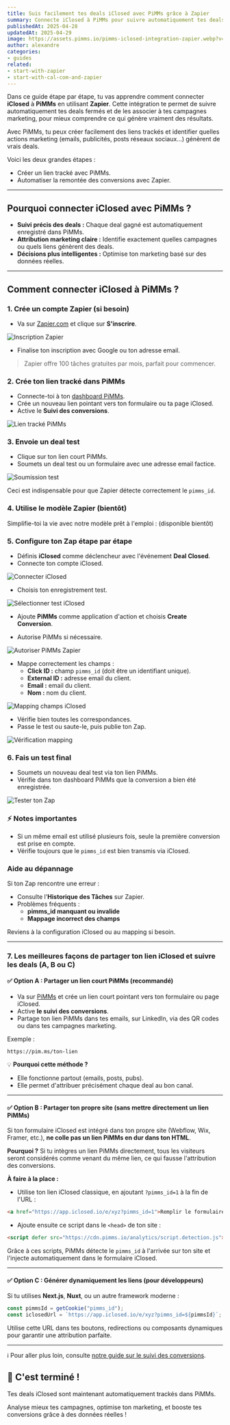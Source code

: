 ```yaml
---
title: Suis facilement tes deals iClosed avec PiMMs grâce à Zapier
summary: Connecte iClosed à PiMMs pour suivre automatiquement tes deals gagnés et obtenir des insights puissants sur ta performance marketing.
publishedAt: 2025-04-28
updatedAt: 2025-04-29
image: https://assets.pimms.io/pimms-iclosed-integration-zapier.webp?v=2
author: alexandre
categories:
- guides
related:
- start-with-zapier
- start-with-cal-com-and-zapier
---
```


Dans ce guide étape par étape, tu vas apprendre comment connecter **iClosed** à **PiMMs** en utilisant **Zapier**. Cette intégration te permet de suivre automatiquement tes deals fermés et de les associer à tes campagnes marketing, pour mieux comprendre ce qui génère vraiment des résultats.

Avec PiMMs, tu peux créer facilement des liens trackés et identifier quelles actions marketing (emails, publicités, posts réseaux sociaux...) génèrent de vrais deals.

Voici les deux grandes étapes :

- Créer un lien tracké avec PiMMs.
- Automatiser la remontée des conversions avec Zapier.

---

## Pourquoi connecter iClosed avec PiMMs ?

- **Suivi précis des deals :** Chaque deal gagné est automatiquement enregistré dans PiMMs.
- **Attribution marketing claire :** Identifie exactement quelles campagnes ou quels liens génèrent des deals.
- **Décisions plus intelligentes :** Optimise ton marketing basé sur des données réelles.

---

## Comment connecter iClosed à PiMMs ?

### 1\. Crée un compte Zapier (si besoin)

- Va sur [Zapier.com](https://zapier.com) et clique sur **S'inscrire**.

![Inscription Zapier](https://assets.pimms.io/zapier-signup.webp)

- Finalise ton inscription avec Google ou ton adresse email.

> Zapier offre 100 tâches gratuites par mois, parfait pour commencer.

### 2\. Crée ton lien tracké dans PiMMs

- Connecte-toi à ton [dashboard PiMMs](https://app.pimms.io).
- Crée un nouveau lien pointant vers ton formulaire ou ta page iClosed.
- Active le **Suivi des conversions**.

![Lien tracké PiMMs](https://assets.pimms.io/pimms-tracking-link-iclosed.webp)

### 3\. Envoie un deal test

- Clique sur ton lien court PiMMs.
- Soumets un deal test ou un formulaire avec une adresse email factice.

![Soumission test](https://assets.pimms.io/iclosed-dummy-submission.webp)

Ceci est indispensable pour que Zapier détecte correctement le `pimms_id`.

### 4\. Utilise le modèle Zapier (bientôt)

Simplifie-toi la vie avec notre modèle prêt à l'emploi : (disponible bientôt)

### 5\. Configure ton Zap étape par étape

- Définis **iClosed** comme déclencheur avec l'événement **Deal Closed**.
- Connecte ton compte iClosed.

![Connecter iClosed](https://assets.pimms.io/zapier-connect-iclosed.webp)

- Choisis ton enregistrement test.

![Sélectionner test iClosed](https://assets.pimms.io/zapier-find-dummy-record-iclosed.webp)

- Ajoute **PiMMs** comme application d'action et choisis **Create Conversion**.

- Autorise PiMMs si nécessaire.

![Autoriser PiMMs Zapier](https://assets.pimms.io/zapier-approve-permissions.webp)

- Mappe correctement les champs :
  - **Click ID :** champ `pimms_id` (doit être un identifiant unique).
  - **External ID :** adresse email du client.
  - **Email :** email du client.
  - **Nom :** nom du client.

![Mapping champs iClosed](https://assets.pimms.io/zapier-field-mapping-iclosed.webp)

- Vérifie bien toutes les correspondances.
- Passe le test ou saute-le, puis publie ton Zap.

![Vérification mapping](https://assets.pimms.io/zapier-check-mapping-iclosed.webp)

### 6\. Fais un test final

- Soumets un nouveau deal test via ton lien PiMMs.
- Vérifie dans ton dashboard PiMMs que la conversion a bien été enregistrée.

![Tester ton Zap](https://assets.pimms.io/zapier-test-integration-iclosed.webp)

### ⚡ Notes importantes

- Si un même email est utilisé plusieurs fois, seule la première conversion est prise en compte.
- Vérifie toujours que le `pimms_id` est bien transmis via iClosed.

### Aide au dépannage

Si ton Zap rencontre une erreur :

- Consulte l'**Historique des Tâches** sur Zapier.
- Problèmes fréquents :
  - **pimms_id manquant ou invalide**
  - **Mappage incorrect des champs**

Reviens à la configuration iClosed ou au mapping si besoin.

---

### 7. Les meilleures façons de partager ton lien iClosed et suivre les deals (A, B ou C)

#### ✅ Option A : Partager un lien court PiMMs (recommandé)

- Va sur [PiMMs](https://app.pimms.io) et crée un lien court pointant vers ton formulaire ou page iClosed.
- Active **le suivi des conversions**.
- Partage ton lien PiMMs dans tes emails, sur LinkedIn, via des QR codes ou dans tes campagnes marketing.

Exemple :
```
https://pim.ms/ton-lien
```

💡 **Pourquoi cette méthode ?**
- Elle fonctionne partout (emails, posts, pubs).
- Elle permet d'attribuer précisément chaque deal au bon canal.

---

#### ✅ Option B : Partager ton propre site (sans mettre directement un lien PiMMs)

Si ton formulaire iClosed est intégré dans ton propre site (Webflow, Wix, Framer, etc.), **ne colle pas un lien PiMMs en dur dans ton HTML**.

**Pourquoi ?**
Si tu intègres un lien PiMMs directement, tous les visiteurs seront considérés comme venant du même lien, ce qui fausse l'attribution des conversions.

**À faire à la place :**
- Utilise ton lien iClosed classique, en ajoutant `?pimms_id=1` à la fin de l'URL :

```html
<a href="https://app.iclosed.io/e/xyz?pimms_id=1">Remplir le formulaire</a>
```

- Ajoute ensuite ce script dans le `<head>` de ton site :

```html
<script defer src="https://cdn.pimms.io/analytics/script.detection.js"></script>
```

Grâce à ces scripts, PiMMs détecte le `pimms_id` à l'arrivée sur ton site et l'injecte automatiquement dans le formulaire iClosed.

---

#### ✅ Option C : Générer dynamiquement les liens (pour développeurs)

Si tu utilises **Next.js**, **Nuxt**, ou un autre framework moderne :

```js
const pimmsId = getCookie("pimms_id");
const iclosedUrl = `https://app.iclosed.io/e/xyz?pimms_id=${pimmsId}`;
```

Utilise cette URL dans tes boutons, redirections ou composants dynamiques pour garantir une attribution parfaite.

---

ℹ️ Pour aller plus loin, consulte [notre guide sur le suivi des conversions](/blog/introducing-conversion).

## 🎉 C'est terminé !

Tes deals iClosed sont maintenant automatiquement trackés dans PiMMs.

Analyse mieux tes campagnes, optimise ton marketing, et booste tes conversions grâce à des données réelles !